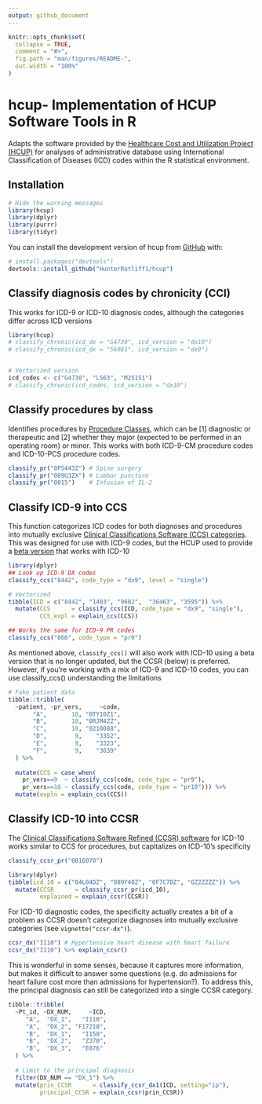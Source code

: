 ```yaml
---
output: github_document
---
```


<!-- README.md is generated from README.Rmd. Please edit that file -->

```r
knitr::opts_chunk$set(
  collapse = TRUE,
  comment = "#>",
  fig.path = "man/figures/README-",
  out.width = "100%"
)
```

# hcup- Implementation of HCUP Software Tools in R

<!-- badges: start -->
<!-- badges: end -->

Adapts the software provided by the [Healthcare Cost and Utilization Project (HCUP)](https://www.hcup-us.ahrq.gov/tools_software.jsp) 
for analyses of administrative database using International Classification of Diseases 
(ICD) codes within the R statistical environment.

## Installation

```r
# Hide the warning messages 
library(hcup)
library(dplyr)
library(purrr)
library(tidyr)
```


You can install the development version of hcup from [GitHub](https://github.com/) with:

``` r
# install.packages("devtools")
devtools::install_github("HunterRatliff1/hcup")
```

## Classify diagnosis codes by chronicity (CCI)

This works for ICD-9 or ICD-10 diagnosis codes, although the categories differ across ICD versions

```r
library(hcup)
# classify_chronic(icd_dx = "G4730", icd_version = "dx10")
# classify_chronic(icd_dx = "56081", icd_version = "dx9")


# Vectorized version
icd_codes <- c("G4730", "L563", "M25151")
# classify_chronic(icd_codes, icd_version = "dx10")
```

## Classify procedures by class

Identifies procedures by [Procedure Classes](https://www.hcup-us.ahrq.gov/toolssoftware/procedureicd10/procedure_icd10.jsp), which can be [1] diagnostic or therapeutic and [2] whether they major 
(expected to be performed in an operating room) or minor. This works with both ICD-9-CM procedure codes and ICD-10-PCS procedure codes.

```r
classify_pr("0PS443Z") # Spine surgery
classify_pr("009U3ZX") # Lumbar puncture
classify_pr("0015")    # Infusion of IL-2
```

## Classify ICD-9 into CCS

This function categorizes ICD codes for both diagnoses and procedures into mutually exclusive 
[Clinical Classifications Software (CCS) categories](https://www.hcup-us.ahrq.gov/toolssoftware/ccs/ccs.jsp).
This was designed for use with ICD-9 codes, but the HCUP used to provide a [beta version](https://www.hcup-us.ahrq.gov/toolssoftware/ccsr/ccsr_archive.jsp) that works with ICD-10

```r
library(dplyr)
## Look up ICD-9 DX codes
classify_ccs("8442", code_type = "dx9", level = "single")

# Vectorized
tibble(ICD = c("8442", "1403", "9682",  "36463", "3595")) %>%
  mutate(CCS      = classify_ccs(ICD, code_type = "dx9", "single"),
         CCS_expl = explain_ccs(CCS))

## Works the same for ICD-9 PR codes
classify_ccs("066", code_type = "pr9")
```

As mentioned above, `classify_ccs()` will also work with ICD-10 using a beta version that is no longer
updated, but the CCSR (below) is preferred. However, if you're working with a mix of ICD-9 and ICD-10
codes, you can use classify_ccs() understanding the limitations

```r
# Fake patient data
tibble::tribble(
  ~patient, ~pr_vers,     ~code,
       "A",       10, "0TY10Z1",
       "B",       10, "0RJM4ZZ",
       "C",       10, "0210088",
       "D",        9,    "3352",
       "E",        9,    "3323",
       "F",        9,    "3639"
  ) %>%
  
  mutate(CCS = case_when(
    pr_vers==9  ~ classify_ccs(code, code_type = "pr9"),
    pr_vers==10 ~ classify_ccs(code, code_type = "pr10"))) %>%
  mutate(expln = explain_ccs(CCS))
```

## Classify ICD-10 into CCSR

The [Clinical Classifications Software Refined (CCSR) software](https://www.hcup-us.ahrq.gov/toolssoftware/ccsr/ccs_refined.jsp) for ICD-10
works similar to CCS for procedures, but capitalizes on ICD-10's specificity

```r
classify_ccsr_pr("0016070")

library(dplyr)
tibble(icd_10 = c("04L04DZ", "009Y40Z", "0F7C7DZ", "GZ2ZZZZ")) %>%
  mutate(CCSR      = classify_ccsr_pr(icd_10),
         explained = explain_ccsr(CCSR))
```

For ICD-10 diagnostic codes, the specificity actually creates a bit of a problem as
CCSR doesn't categorize diagnoses into mutually exclusive categories (see `vignette("ccsr-dx")`).

```r
ccsr_dx("I110") # Hypertensive heart disease with heart failure
ccsr_dx("I110") %>% explain_ccsr()
```

This is wonderful in some senses, because it captures more information, but makes it
difficult to answer some questions (e.g. do admissions for heart failure cost more than
admissions for hypertension?). To address this, the principal diagnosis can still be 
categorized into a single CCSR category.

```r
tibble::tribble(
  ~Pt_id, ~DX_NUM,     ~ICD,
     "A",  "DX_1",   "I110",
     "A",  "DX_2", "F17210",
     "B",  "DX_1",   "I150",
     "B",  "DX_2",   "Z370",
     "B",  "DX_3",   "E876"
  ) %>%
  
  # Limit to the principal diagnosis
  filter(DX_NUM == "DX_1") %>%
  mutate(prin_CCSR      = classify_ccsr_dx1(ICD, setting="ip"),
         principal_CCSR = explain_ccsr(prin_CCSR)) 
```


